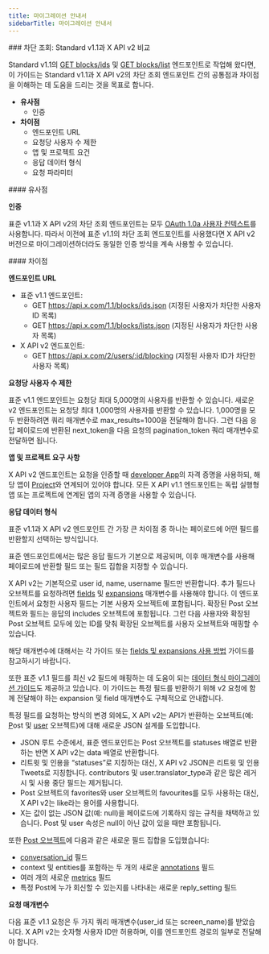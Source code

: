 ```yaml
---
title: 마이그레이션 안내서
sidebarTitle: 마이그레이션 안내서
---
```



<div id="blocks-lookup-standard-v11-compared-to-x-api-v2">
  ### 차단 조회: Standard v1.1과 X API v2 비교
</div>

Standard v1.1의 [GET blocks/ids](https://developer.x.com/en/docs/twitter-api/v1/accounts-and-users/mute-block-report-users/api-reference/get-blocks-ids) 및 [GET blocks/list](https://developer.x.com/en/docs/twitter-api/v1/accounts-and-users/mute-block-report-users/api-reference/get-blocks-list) 엔드포인트로 작업해 왔다면, 이 가이드는 Standard v1.1과 X API v2의 차단 조회 엔드포인트 간의 공통점과 차이점을 이해하는 데 도움을 드리는 것을 목표로 합니다.

- **유사점**
  - 인증
- **차이점**
  - 엔드포인트 URL
  - 요청당 사용자 수 제한
  - 앱 및 프로젝트 요건
  - 응답 데이터 형식
  - 요청 파라미터

<div id="similarities">
  #### 유사점
</div>

**인증**

표준 v1.1과 X API v2의 차단 조회 엔드포인트는 모두 [OAuth 1.0a 사용자 컨텍스트](/ko/resources/fundamentals/authentication#oauth-1-0a-2)를 사용합니다. 따라서 이전에 표준 v1.1의 차단 조회 엔드포인트를 사용했다면 X API v2 버전으로 마이그레이션하더라도 동일한 인증 방식을 계속 사용할 수 있습니다. 

<div id="differences">
  #### 차이점
</div>

**엔드포인트 URL**

- 표준 v1.1 엔드포인트:
  - GET https://api.x.com/1.1/blocks/ids.json
    (지정된 사용자가 차단한 사용자 ID 목록)
  - GET https://api.x.com/1.1/blocks/lists.json
    (지정된 사용자가 차단한 사용자 목록)
- X API v2 엔드포인트:
  - GET https://api.x.com/2/users/:id/blocking
    (지정된 사용자 ID가 차단한 사용자 목록)
     

**요청당 사용자 수 제한**

표준 v1.1 엔드포인트는 요청당 최대 5,000명의 사용자를 반환할 수 있습니다. 새로운 v2 엔드포인트는 요청당 최대 1,000명의 사용자를 반환할 수 있습니다. 1,000명을 모두 반환하려면 쿼리 매개변수로 max\_results=1000을 전달해야 합니다. 그런 다음 응답 페이로드에 반환된 next\_token을 다음 요청의 pagination\_token 쿼리 매개변수로 전달하면 됩니다.
 

**앱 및 프로젝트 요구 사항**

X API v2 엔드포인트는 요청을 인증할 때 [developer App](/ko/resources/fundamentals/developer-apps)의 자격 증명을 사용하되, 해당 앱이 [Project](/ko/resources/fundamentals/developer-apps)와 연계되어 있어야 합니다. 모든 X API v1.1 엔드포인트는 독립 실행형 앱 또는 프로젝트에 연계된 앱의 자격 증명을 사용할 수 있습니다.

**응답 데이터 형식**

표준 v1.1과 X API v2 엔드포인트 간 가장 큰 차이점 중 하나는 페이로드에 어떤 필드를 반환할지 선택하는 방식입니다.

표준 엔드포인트에서는 많은 응답 필드가 기본으로 제공되며, 이후 매개변수를 사용해 페이로드에 반환할 필드 또는 필드 집합을 지정할 수 있습니다.

X API v2는 기본적으로 user id, name, username 필드만 반환합니다. 추가 필드나 오브젝트를 요청하려면 [fields](/ko/x-api/fundamentals/fields) 및 [expansions](/ko/x-api/fundamentals/expansions) 매개변수를 사용해야 합니다. 이 엔드포인트에서 요청한 사용자 필드는 기본 사용자 오브젝트에 포함됩니다. 확장된 Post 오브젝트와 필드는 응답의 includes 오브젝트에 포함됩니다. 그런 다음 사용자와 확장된 Post 오브젝트 모두에 있는 ID를 맞춰 확장된 오브젝트를 사용자 오브젝트와 매핑할 수 있습니다. 

해당 매개변수에 대해서는 각 가이드 또는 [fields 및 expansions 사용 방법](/ko/x-api/fundamentals/data-dictionary#how-to-use-fields-and-expansions) 가이드를 참고하시기 바랍니다. 

또한 표준 v1.1 필드를 최신 v2 필드에 매핑하는 데 도움이 되는 [데이터 형식 마이그레이션 가이드](/ko/x-api/migrate/data-format-migration#migrating-from-standard-v1-1s-data-format-to-v2)도 제공하고 있습니다. 이 가이드는 특정 필드를 반환하기 위해 v2 요청에 함께 전달해야 하는 expansion 및 field 매개변수도 구체적으로 안내합니다. 
 

특정 필드를 요청하는 방식의 변경 외에도, X API v2는 API가 반환하는 오브젝트(예: [P](/ko/x-api/fundamentals/data-dictionary#tweet)ost 및 [user](/ko/x-api/fundamentals/data-dictionary#user) 오브젝트)에 대해 새로운 JSON 설계를 도입합니다.

- JSON 루트 수준에서, 표준 엔드포인트는 Post 오브젝트를 statuses 배열로 반환하는 반면 X API v2는 data 배열로 반환합니다. 
- 리트윗 및 인용을 “statuses”로 지칭하는 대신, X API v2 JSON은 리트윗 및 인용 Tweets로 지칭합니다. contributors 및 user.translator\_type과 같은 많은 레거시 및 사용 중단 필드는 제거됩니다. 
- Post 오브젝트의 favorites와 user 오브젝트의 favourites를 모두 사용하는 대신, X API v2는 like라는 용어를 사용합니다. 
- X는 값이 없는 JSON 값(예: null)을 페이로드에 기록하지 않는 규칙을 채택하고 있습니다. Post 및 user 속성은 null이 아닌 값이 있을 때만 포함됩니다. 
   

또한 [Post 오브젝트](/ko/x-api/fundamentals/data-dictionary#tweet)에 다음과 같은 새로운 필드 집합을 도입했습니다:

- [conversation\_id](/ko/x-api/fundamentals/conversation-id) 필드
- context 및 entities를 포함하는 두 개의 새로운 [annotations](/ko/x-api/fundamentals/post-annotations) 필드
- 여러 개의 새로운 [metrics](/ko/x-api/fundamentals/metrics) 필드 
- 특정 Post에 누가 회신할 수 있는지를 나타내는 새로운 reply\_setting 필드

**요청 매개변수**

다음 표준 v1.1 요청은 두 가지 쿼리 매개변수(user\_id 또는 screen\_name)를 받았습니다. X API v2는 숫자형 사용자 ID만 허용하며, 이를 엔드포인트 경로의 일부로 전달해야 합니다.